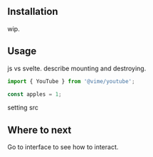 
<Meta title="Packages/Youtube/Getting Started" />

## Installation

wip.

## Usage

js vs svelte.
describe mounting and destroying.

```js
import { YouTube } from '@vime/youtube'; 

const apples = 1;
```

setting src

## Where to next

Go to interface to see how to interact.